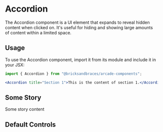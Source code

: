 
<Meta title="Miscellaneous/Accordion/Docs" of={AccordionMeta} />

# Accordion

The Accordion component is a UI element that expands to reveal hidden content when clicked on. It's useful for hiding and showing large amounts of content within a limited space.

## Usage

To use the Accordion component, import it from its module and include it in your JSX:

```jsx
import { Accordion } from "@bricksandbraces/arcade-components";

<Accordion title="Section 1">This is the content of section 1.</Accordion>;
```

## Some Story

Some story content

<Canvas of={AccordionStories.Controlled} />

## Default Controls

<Controls />
